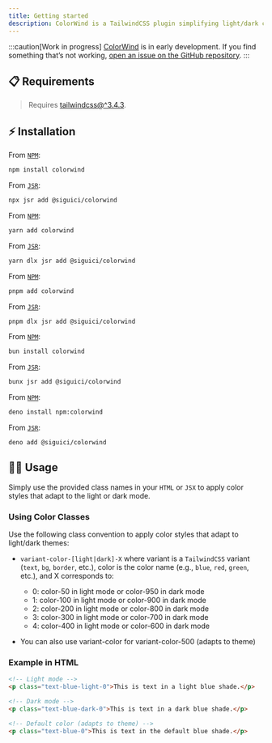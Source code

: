 ```yaml
---
title: Getting started
description: ColorWind is a TailwindCSS plugin simplifying light/dark color scheme management with intuitive class names.
---
```



[tailwindcss-installation]: https://tailwindcss.com/docs/installation "Install TailwindCSS"

:::caution[Work in progress]
[ColorWind](https//github.com/siguici/colorwind) is in early development.
If you find something that’s not working, [open an issue on the GitHub repository](https://github.com/siguici/colorwind/issues/new/choose).
:::

## 📋 Requirements

> Requires [tailwindcss@^3.4.3][tailwindcss-installation].

## ⚡️ Installation

<Tabs>
  <TabItem label="npm">

  From [`NPM`](https://npmjs.com/package/colorwind):

  ```bash
  npm install colorwind
  ```

  From [`JSR`](https://jsr.io/@siguici/colorwind):

  ```bash
  npx jsr add @siguici/colorwind
  ```

  </TabItem>
  <TabItem label="Yarn">

  From [`NPM`](https://npmjs.com/package/colorwind):

  ```bash
  yarn add colorwind
  ```

  From [`JSR`](https://jsr.io/@siguici/colorwind):

  ```bash
  yarn dlx jsr add @siguici/colorwind
  ```

  </TabItem>
  <TabItem label="pnpm">

  From [`NPM`](https://npmjs.com/package/colorwind):

  ```bash
  pnpm add colorwind
  ```

  From [`JSR`](https://jsr.io/@siguici/colorwind):

  ```bash
  pnpm dlx jsr add @siguici/colorwind
  ```

  </TabItem>
  <TabItem label="Bun">

  From [`NPM`](https://npmjs.com/package/colorwind):

  ```bash
  bun install colorwind
  ```

  From [`JSR`](https://jsr.io/@siguici/colorwind):

  ```bash
  bunx jsr add @siguici/colorwind
  ```

  </TabItem>
  <TabItem label="Deno">

  From [`NPM`](https://npmjs.com/package/colorwind):

  ```bash
  deno install npm:colorwind
  ```

  From [`JSR`](https://jsr.io/@siguici/colorwind):

  ```bash
  deno add @siguici/colorwind
  ```

  </TabItem>
</Tabs>

## 🧑‍💻 Usage

Simply use the provided class names in your `HTML` or `JSX` to apply color styles that adapt to the light or dark mode.

### Using Color Classes

Use the following class convention to apply color styles that adapt to light/dark themes:

- `variant-color-[light|dark]-X` where variant is a `TailwindCSS` variant (`text`, `bg`, `border`, etc.), color is the color name (e.g., `blue`, `red`, `green`, etc.), and X corresponds to:

  - 0: color-50 in light mode or color-950 in dark mode
  - 1: color-100 in light mode or color-900 in dark mode
  - 2: color-200 in light mode or color-800 in dark mode
  - 3: color-300 in light mode or color-700 in dark mode
  - 4: color-400 in light mode or color-600 in dark mode
- You can also use variant-color for variant-color-500 (adapts to theme)

### Example in HTML

```html
<!-- Light mode -->
<p class="text-blue-light-0">This is text in a light blue shade.</p>

<!-- Dark mode -->
<p class="text-blue-dark-0">This is text in a dark blue shade.</p>

<!-- Default color (adapts to theme) -->
<p class="text-blue-0">This is text in the default blue shade.</p>
```
